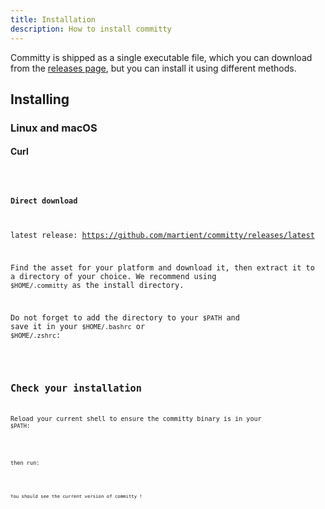 ```yaml
---
title: Installation
description: How to install committy
---
```


Committy is shipped as a single executable file, which you can download from the [releases page](https://github.com/martient/committy/releases), but you can install it using different methods.

## Installing

### Linux and macOS

#### Curl

<Code code="curl -fsSL https://committy.martient.com/install | bash" lang="bash" title="CURL" />

#### Direct download

latest release: https://github.com/martient/committy/releases/latest

Find the asset for your platform and download it, then extract it to a directory of your choice. We recommend using `$HOME/.committy` as the install directory.

Do not forget to add the directory to your `$PATH` and save it in your `$HOME/.bashrc` or `$HOME/.zshrc`:

<Code code='export PATH="$HOME/.committy/bin:\$PATH"' lang="bash" title="PATH" />

## Check your installation

Reload your current shell to ensure the committy binary is in your `$PATH`:

<Code code="exec \$SHELL" lang="bash" title="Reload shell" />

then run:

<Code code="committy --version" lang="bash" title="Run committy" />

You should see the current version of committy !
